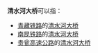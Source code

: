 '''清水河大桥'''可以指：

* [[青藏铁路|青藏铁路]]的[[清水河大桥_(青藏铁路)|清水河大桥]]
* [[南昆铁路|南昆铁路]]的[[清水河大桥_(南昆铁路)|清水河大桥]]
* [[贵瓮高速公路|贵瓮高速公路]]的[[清水河大桥_(贵瓮高速公路)|清水河大桥]]

{{Disambiguation|Q|Cat=五字桥梁消歧义}}